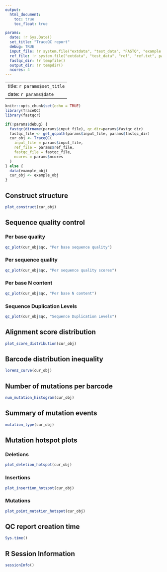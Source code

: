```yaml
---
output: 
  html_document:
    toc: true
    toc_float: true

params:
  date: !r Sys.Date()
  set_title: "TraceQC report"
  debug: TRUE
  input_file: !r system.file("extdata", "test_data", "FASTQ", "example.fastq", package="TraceQC")
  ref_file: !r system.file("extdata", "test_data", "ref", "ref.txt", package="TraceQC")
  fastqc_dir: !r tempfile()
  output_dir: !r tempdir()
  ncores: 4
---
```


---
title: `r params$set_title`
date: `r params$date`
---

```r
knitr::opts_chunk$set(echo = TRUE)
library(TraceQC)
library(fastqcr)
```


```r
if(!params$debug) {
  fastqc(dirname(params$input_file), qc.dir=params$fastqc_dir)
  fastqc_file <- get_qcpath(params$input_file, params$fastqc_dir)
  cur_obj <- TraceQC(
    input_file = params$input_file,
    ref_file = params$ref_file,
    fastqc_file = fastqc_file,
    ncores = params$ncores
  )
} else {
  data(example_obj)
  cur_obj <- example_obj
}
```

## Construct structure

```r
plot_construct(cur_obj)
```

## Sequence quality control {.tabset}

### Per base quality
```r
qc_plot(cur_obj$qc, "Per base sequence quality")
```

### Per sequence quality
```r
qc_plot(cur_obj$qc, "Per sequence quality scores")
```

### Per base N content
```r
qc_plot(cur_obj$qc, "Per base N content")
```

### Sequence Duplication Levels

```r
qc_plot(cur_obj$qc, "Sequence Duplication Levels")
```


## Alignment score distribution

```r
plot_score_distribution(cur_obj)
```

## Barcode distribution inequality

```r
lorenz_curve(cur_obj)
```


## Number of mutations per barcode

```r
num_mutation_histogram(cur_obj)
```

## Summary of mutation events

```r
mutation_type(cur_obj)
```

## Mutation hotspot plots {.tabset}

### Deletions
```r
plot_deletion_hotspot(cur_obj)
```

### Insertions
```r
plot_insertion_hotspot(cur_obj)
```

### Mutations
```r
plot_point_mutation_hotspot(cur_obj)
```

## QC report creation time

```r
Sys.time()
```


## R Session Information

```r
sessionInfo()
```

